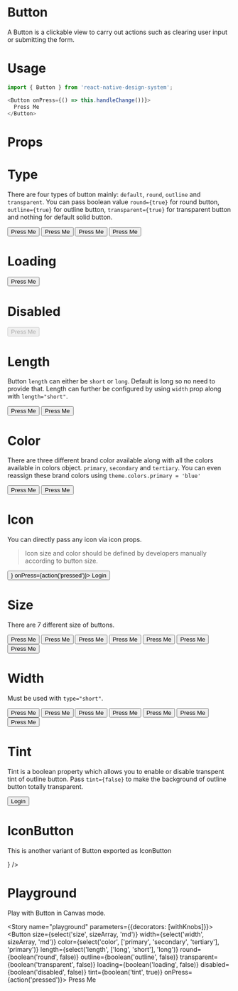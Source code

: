 
<Meta title="Button" component={Button} />

# Button

A Button is a clickable view to carry out actions such as clearing user input or submitting the form.

# Usage

```js
import { Button } from 'react-native-design-system';

<Button onPress={() => this.handleChange())}>
  Press Me
</Button>
```

# Props

<Props of={Button} />

# Type

There are four types of button mainly: `default`, `round`, `outline` and `transparent`. You can pass boolean value `round={true}` for round button, `outline={true}` for outline button, `transparent={true}` for transparent button and nothing for default solid button.

<Preview>
  <Story name="type">
    <Stack>
      <Button onPress={action('pressed')}>Press Me</Button>
      <Button round onPress={action('pressed')}>
        Press Me
      </Button>
      <Button outline onPress={action('pressed')}>
        Press Me
      </Button>
      <Button transparent onPress={action('pressed')}>
        Press Me
      </Button>
    </Stack>
  </Story>
</Preview>

# Loading

<Preview>
  <Story name="loading">
    <Button loading onPress={action('pressed')}>
      Press Me
    </Button>
  </Story>
</Preview>

# Disabled

<Preview>
  <Story name="disabled">
    <Button disabled onPress={action('pressed')}>
      Press Me
    </Button>
  </Story>
</Preview>

# Length

Button `length` can either be `short` or `long`. Default is long so no need to provide that. Length can further be configured by using `width` prop along with `length="short"`.

<Preview>
  <Story name="length">
    <Stack>
      <Button length="short" onPress={action('pressed')}>
        Press Me
      </Button>
      <Button length="long" onPress={action('pressed')}>
        Press Me
      </Button>
    </Stack>
  </Story>
</Preview>

# Color

There are three different brand color available along with all the colors available in colors object. `primary`, `secondary` and `tertiary`.
You can even reassign these brand colors using `theme.colors.primary = 'blue'`

<Preview>
  <Story name="color">
    <Stack>
      <Button color="primary" onPress={action('pressed')}>
        Press Me
      </Button>
      <Button color="secondary" onPress={action('pressed')}>
        Press Me
      </Button>
    </Stack>
  </Story>
</Preview>

# Icon

You can directly pass any icon via icon props.

> Icon size and color should be defined by developers manually according to button size.

<Preview>
  <Story name="icon">
    <Button
      icon={<Feather name="user" size={24} color="white" />}
      onPress={action('pressed')}>
      Login
    </Button>
  </Story>
</Preview>

# Size

There are 7 different size of buttons.

<Preview>
  <Story name="size">
    <Stack>
      <Button size="xs" onPress={action('pressed')}>
        Press Me
      </Button>
      <Button size="xs" onPress={action('pressed')}>
        Press Me
      </Button>
      <Button size="sm" onPress={action('pressed')}>
        Press Me
      </Button>
      <Button size="md" onPress={action('pressed')}>
        Press Me
      </Button>
      <Button size="lg" onPress={action('pressed')}>
        Press Me
      </Button>
      <Button size="xl" onPress={action('pressed')}>
        Press Me
      </Button>
      <Button size="2xl" onPress={action('pressed')}>
        Press Me
      </Button>
    </Stack>
  </Story>
</Preview>

# Width

Must be used with `type="short"`.

<Preview>
  <Story name="width">
    <Stack>
      <Button length="short" width="xxsmall" onPress={action('pressed')}>
        Press Me
      </Button>
      <Button length="short" width="xsmall" onPress={action('pressed')}>
        Press Me
      </Button>
      <Button length="short" width="small" onPress={action('pressed')}>
        Press Me
      </Button>
      <Button length="short" width="md" onPress={action('pressed')}>
        Press Me
      </Button>
      <Button length="short" width="large" onPress={action('pressed')}>
        Press Me
      </Button>
      <Button length="short" width="xlarge" onPress={action('pressed')}>
        Press Me
      </Button>
      <Button length="short" width="xxlarge" onPress={action('pressed')}>
        Press Me
      </Button>
    </Stack>
  </Story>
</Preview>

# Tint

Tint is a boolean property which allows you to enable or disable transpent tint of outline button. Pass `tint={false}` to make the background of outline button totally transparent.

<Preview>
  <Story name="tint">
    <Button outline tint={false} onPress={action('pressed')}>
      Login
    </Button>
  </Story>
</Preview>

# IconButton

This is another variant of Button exported as IconButton

<Preview>
  <Story name="iconbutton">
    <IconButton icon={<Feather name="plus" size={20} color="blue" />} />
  </Story>
</Preview>

# Playground

Play with Button in Canvas mode.

<Story name="playground" parameters={{decorators: [withKnobs]}}>
  <Button
    size={select('size', sizeArray, 'md')}
    width={select('width', sizeArray, 'md')}
    color={select('color', ['primary', 'secondary', 'tertiary'], 'primary')}
    length={select('length', ['long', 'short'], 'long')}
    round={boolean('round', false)}
    outline={boolean('outline', false)}
    transparent={boolean('transparent', false)}
    loading={boolean('loading', false)}
    disabled={boolean('disabled', false)}
    tint={boolean('tint', true)}
    onPress={action('pressed')}>
    Press Me
  </Button>
</Story>
